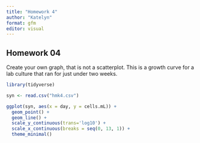 ```yaml
---
title: "Homework 4"
author: "Katelyn"
format: gfm
editor: visual
---
```


## Homework 04

Create your own graph, that is not a scatterplot. This is a growth curve for a lab culture that ran for just under two weeks.

```r

library(tidyverse)

syn <- read.csv("hmk4.csv")

ggplot(syn, aes(x = day, y = cells.mL)) +
  geom_point() +
  geom_line() +
  scale_y_continuous(trans='log10') +
  scale_x_continuous(breaks = seq(0, 13, 1)) +
  theme_minimal() 

```

